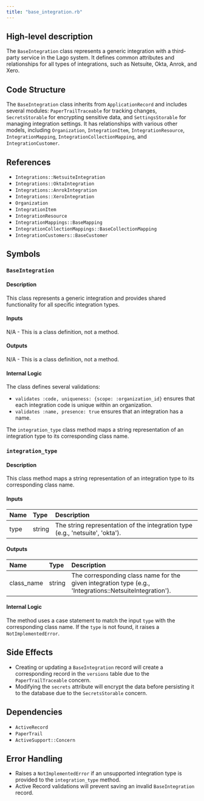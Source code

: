 ```yaml
---
title: "base_integration.rb"
---
```


## High-level description
The `BaseIntegration` class represents a generic integration with a third-party service in the Lago system. It defines common attributes and relationships for all types of integrations, such as Netsuite, Okta, Anrok, and Xero.

## Code Structure
The `BaseIntegration` class inherits from `ApplicationRecord` and includes several modules: `PaperTrailTraceable` for tracking changes, `SecretsStorable` for encrypting sensitive data, and `SettingsStorable` for managing integration settings. It has relationships with various other models, including `Organization`, `IntegrationItem`, `IntegrationResource`, `IntegrationMapping`, `IntegrationCollectionMapping`, and `IntegrationCustomer`.

## References
- `Integrations::NetsuiteIntegration`
- `Integrations::OktaIntegration`
- `Integrations::AnrokIntegration`
- `Integrations::XeroIntegration`
- `Organization`
- `IntegrationItem`
- `IntegrationResource`
- `IntegrationMappings::BaseMapping`
- `IntegrationCollectionMappings::BaseCollectionMapping`
- `IntegrationCustomers::BaseCustomer`

## Symbols

### `BaseIntegration`
#### Description
This class represents a generic integration and provides shared functionality for all specific integration types.

#### Inputs
N/A - This is a class definition, not a method.

#### Outputs
N/A - This is a class definition, not a method.

#### Internal Logic
The class defines several validations:
- `validates :code, uniqueness: {scope: :organization_id}` ensures that each integration code is unique within an organization.
- `validates :name, presence: true` ensures that an integration has a name.

The `integration_type` class method maps a string representation of an integration type to its corresponding class name.

### `integration_type`
#### Description
This class method maps a string representation of an integration type to its corresponding class name.

#### Inputs
| Name | Type | Description |
|:-----|:-----|:------------|
| type | string | The string representation of the integration type (e.g., 'netsuite', 'okta'). |

#### Outputs
| Name | Type | Description |
|:-----|:-----|:------------|
| class_name | string | The corresponding class name for the given integration type (e.g., 'Integrations::NetsuiteIntegration'). |

#### Internal Logic
The method uses a case statement to match the input `type` with the corresponding class name. If the `type` is not found, it raises a `NotImplementedError`.

## Side Effects
- Creating or updating a `BaseIntegration` record will create a corresponding record in the `versions` table due to the `PaperTrailTraceable` concern.
- Modifying the `secrets` attribute will encrypt the data before persisting it to the database due to the `SecretsStorable` concern.

## Dependencies
- `ActiveRecord`
- `PaperTrail`
- `ActiveSupport::Concern`

## Error Handling
- Raises a `NotImplementedError` if an unsupported integration type is provided to the `integration_type` method.
- Active Record validations will prevent saving an invalid `BaseIntegration` record.
